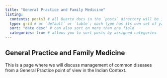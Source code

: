 ```yaml
---
title: "General Practice and Family Medicine"
listing: 
  contents: posts3 # all Quarto docs in the `posts` directory will be included on your listing page
  type: grid # or `default` or `table`; each type has its own set of yaml options to include
  sort: "date desc" # can also sort on more than one field
  categories: true # allows you to sort posts by assigned categories 
---
```


## General Practice and Family Medicine

This is a page where we will discuss management of common diseases from a General Practice point of view in the Indian Context. 


